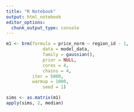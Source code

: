 ```yaml
---
title: "R Notebook"
output: html_notebook
editor_options: 
  chunk_output_type: console
---
```



```r
m1 <- brm(formula = price_norm ~ region_id - 1,
              data = model_data, 
              family = gaussian(),
              prior = NULL,
              cores = 4,
              chains = 4,
          iter = 5000,
          warmup = 1000,
              seed = 1)
```

```r
sims <- as.matrix(m1)
apply(sims, 2, median)
```


